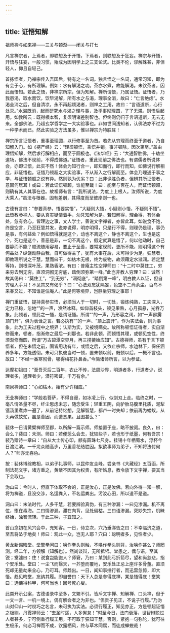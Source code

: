 ```yaml
---
---
---
```

title: 证悟知解
---




祖师禅与如来禅——三关与顿渐——闭关与打七


凡言禅宗者，上焉者，即联想及于开悟，下焉者，则联想及于狂妄。禅宗与开悟，开悟与狂妄，一般习惯，殆成为因明学上之三支论式。比类不伦，谬解殊甚，非但轻人，抑且自轻己。

首拣悟者，乃禅宗传入吾国后，特有之一名词。独言悟之一名词，通常习知，即为有会于心，有所理解。例如：水有解渴之功。茶亦水煮，故能解渴。未饮茶者，因此而悟知。若此之悟，非禅宗所宗，但为知解。禅所谓悟，乃属证悟。证悟者，乃我患渴，取水而饮，饮毕渴解，所有水之与渴，理事全消，故曰：“亡言绝虑”。水渴全消之后，但自清凉，永不再起烦渴者，则禅之工用，故曰：“言语道断，心行处灭。”水渴既消，起而研究水与渴之理与事，及乎事彻理圆，了了无滞。则悟后起用。如教所云：既得根本智，复须明诸差别智也。但终则仍归于言语道断，无去无来。全部佛法，乃超玄学哲学之一大实验事也。非如世间浅知者，认佛法亦不过为一种学术而已。然此实验之方法虽多，惟以禅宗为特胜耳！

禅宗所言证悟者，重事至理圆，以行修事至为首。若先从穷理而终至于道者，乃自知解入门。如《楞严经》云：“理须顿悟，乘悟并销。事非顿除，因次第尽。”盖由理悟知解，然后求行解相应，而至于圆极也。《法华经》云：“大通智胜佛，十劫坐道场，佛法不现前，不得成佛道。”证悟者，重此现前之佛法也。有谓儒者所说体会，亦即证悟，此实不然！体会为知行合一，即知而行，即行而知，如佛说行解相应，非证悟也。证悟乃顿超之大实验事，不从渐入之行解而至。体会乃理通于事之学，与证悟顿超之说有异。然则孰为优劣？曰：此非诤胜负者，但辨其所证悟者，意固何居耳！或曰：若此证悟顿超，谁能至哉！曰：能至与否在人，而证悟顿超，则确有其人其事在也。故祖师有言：“我所说法，为度上上根人。汝师所说，为度大乘人。”虽法与根器，固有差别，其得度而至彼岸则一也。

古德有言曰：“参要真参，悟要实悟”，“大疑则大悟，小疑则小悟，不疑则不悟”。此皆教参禅人，要从真实疑情着手，勿凭知解为是。若知解得，理会得，有体会处，忽有会心，皆理边之事，文人学士，善说文字禅者，亦皆此耳。如说食不饱，终是空言，乃至狂慧并发，说亦说得，明亦明得，只是行不得，则理仍是理，事仍是事，有何益处？例如悟得就是这个，动也不离这个，静也不离这个，生也是这个，死也是这个，善恶是非，一切不离这个，假定就算是悟了，何以他动时，自己要静而不能？顺流随用容易，要止于至善，要常定现前，更所不能，则明得这个有何益处？纵饶动静由我，自可做得主了，犹有大事在后，未可得少为足。狂慧者，即教理所说之干慧。慧而曰干，如枯木无根，终为废物，故须藉定水滋润。若定慧等持，则根深叶茂，果熟香浓。有曰：普庵主性空禅师曰：“十二时中莫住工，穷来穷去到无穷。直须洞彻无穷底，踏倒须弥第一峰。”此岂非教人穷理？曰：诚然！故其偈曰：“莫住工”，“到无穷”，“洞彻底”，“踏倒第一峰”，明白教人以证，但自穷理入手耳！不见其又有偈乎？曰：“心法双忘犹隔妄，色空不二尚余尘。百鸟不来春又过，不知谁是住庵人。”此是何等境界，岂静坐穷理之事耶！

禅门重证悟，提持真参实悟，必须当人于一切时，一切处，锻炼纯熟，工夫深入，定力已稳，忽地“”的一声，涣然冰释。如仰首枝头，顿见果熟，心月孤悬，光吞万象。此顿者，顿此之一悟，是谓证悟。所谓“”的一声，乃形容之词，如“一声霹雳顶门开”，俱为表诠之言。若必执有“”的一声、“顶上震开”，作为实法会，则为事象，此为工夫过程中之境界；认斯为实，又被境瞒矣。故所称顿悟证得者，实自渐修而来，顿者，指渐修之最后一刹那也。若非此顿，而顿悟其理，或顿见空性，终须渐修而圆，所谓“万古碧潭空界月，再三捞摝始应知”。古德禅师，虽有于言下顿悟者，但在未悟之前，固皆用功有年，或悟之后，又依止宗师，水边林下，保任涵养多年，方能透彻。未可只执彼当时一顿，置未顿以前，既顿以后，一概不言也。故曰：“不经一番寒彻骨，哪得梅花扑鼻香。”今简诸师所言，以为参证。


达摩初祖曰：“至吾灭后二百年，衣止不传，法周沙界，明道者多，行道者少，说理者多，通理者少，潜符密证，千万有余。”

南泉禅师曰：“心如枯木，始有少许相应。”

无业禅师曰：“学般若菩萨，不得自谩，如冰凌上行，似剑刃上走。临终之时，一毫凡情圣量不尽，纤尘思虑未忘，随念受生；轻重五阴，向驴胎马腹里托质，泥犁镬汤里煮炸一遍了，从前记持忆想，见解智慧，都卢一时失却；依前再为蝼蚁，从头再做蚊虻，虽是善因，而遭恶果。且图甚么？”

裴休一日请黄檗禅师至郡，以所解一篇示师。师接置于座，略不披阅。良久，曰：会么？裴曰：未测。师曰：若便恁么会去，犹较些子，若也形于纸墨，何有吾宗！裴乃赠诗一章曰：“自从大士传心印，额有圆珠七尺身。挂锡十年栖蜀水，浮杯今日渡江滨。一千龙众随高步，万里香花结胜因。拟欲事师为弟子，不知将法付何人？”师亦无喜色。


按：裴休博综教相，以弟子礼事师，以昆仲友圭峰。尝亲书《大藏经》五百函，所制法苑文字，诸方重之，黄檗不因其为权贵，有所姑息，教令放下文字禅，要其当下会取也。


沩山曰：今时人，但直下体取不会的，正是汝心，正是汝佛。若向外得一知一解，将为禅道，且没交涉，名运粪入，不名运粪出。污汝心田，所以道不是道。

洞山曰：末法时代，人多干慧，若要辨验真伪，有三种渗漏：一曰见渗漏。机不离位，堕在毒海。二曰情渗漏。滞在向背，见处偏枯。三曰语渗漏。究妙失宗，机昧终始，浊智流转。于此三种，子宜知之。

首山念初在风穴会中，充知客。一日，侍立次，穴乃垂涕告之曰：不幸临济之道，至吾将坠于地矣！师曰：观此一众，岂无人耶？穴曰：聪明者多，见性者少。

黄龙新谒晦堂。堂擎拳问曰：唤作拳头则触，不唤作拳头则背，汝唤作甚么？师罔测。经二年，方领解（知解也）。然尚谈辩，无所抵牾。堂患之，偶与语，至其锐；堂遽曰：住！说食岂能饱人？师窘，乃曰：某到此弓折箭尽，望和尚慈悲，指个安乐处。堂曰：一尘飞而翳天，一芥堕而覆地，安乐处正忌上座许多骨董。直须死却无量劫来全心，乃可耳。师趋出。一日，闻知事捶行者，而迅雷忽惊，即大悟。趋见晦堂，忘纳其履。即自誉曰：天下人总是参得底禅，某是悟得底！堂笑曰：选佛得科甲，何可当也！因号死心叟。


此类开示公案，古德语录中至多，文繁不引。皆斥文字禅、知解禅、口头禅，但于一文一言、一机一境上，偶有解会者之为非也。“但贵子见正，不说子行履。”乃沩山对仰山一时权巧之名言，未可执为实法。必须行履正，知见亦正，方是顿超证悟之极则。丹霞禅师云：“去圣时遥，人多懈怠！”时至今日，法门衰落，世智辩聪过人者甚多，宁可侧重行履工用，不可取于狂知干慧。否则，紧抱一句弥陀，犹可往生极乐，何必习禅而不成，饮露栖风，终与草木同腐，而徒成蝉蜕哉！